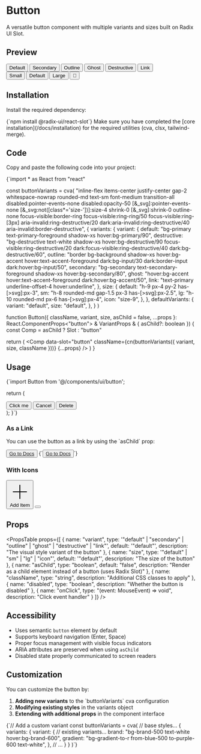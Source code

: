 
# Button

A versatile button component with multiple variants and sizes built on Radix UI Slot.

## Preview

<ComponentPreview>
  <div className="flex gap-4 flex-wrap items-center">
    <Button variant="default">Default</Button>
    <Button variant="secondary">Secondary</Button>
    <Button variant="outline">Outline</Button>
    <Button variant="ghost">Ghost</Button>
    <Button variant="destructive">Destructive</Button>
    <Button variant="link">Link</Button>
  </div>
</ComponentPreview>

<ComponentPreview>
  <div className="flex gap-4 flex-wrap items-center">
    <Button size="sm">Small</Button>
    <Button size="default">Default</Button>
    <Button size="lg">Large</Button>
    <Button size="icon">🚀</Button>
  </div>
</ComponentPreview>

## Installation

Install the required dependency:

<CodeBlock language="bash">
{`npm install @radix-ui/react-slot`}
</CodeBlock>

<Alert title="Prerequisites">
  Make sure you have completed the [core installation](/docs/installation) for the required utilities (cva, clsx, tailwind-merge).
</Alert>

## Code

Copy and paste the following code into your project:

<CodeBlock filename="src/components/ui/button.tsx">
{`import * as React from "react"


const buttonVariants = cva(
  "inline-flex items-center justify-center gap-2 whitespace-nowrap rounded-md text-sm font-medium transition-all disabled:pointer-events-none disabled:opacity-50 [&_svg]:pointer-events-none [&_svg:not([class*='size-'])]:size-4 shrink-0 [&_svg]:shrink-0 outline-none focus-visible:border-ring focus-visible:ring-ring/50 focus-visible:ring-[3px] aria-invalid:ring-destructive/20 dark:aria-invalid:ring-destructive/40 aria-invalid:border-destructive",
  {
    variants: {
      variant: {
        default:
          "bg-primary text-primary-foreground shadow-xs hover:bg-primary/90",
        destructive:
          "bg-destructive text-white shadow-xs hover:bg-destructive/90 focus-visible:ring-destructive/20 dark:focus-visible:ring-destructive/40 dark:bg-destructive/60",
        outline:
          "border bg-background shadow-xs hover:bg-accent hover:text-accent-foreground dark:bg-input/30 dark:border-input dark:hover:bg-input/50",
        secondary:
          "bg-secondary text-secondary-foreground shadow-xs hover:bg-secondary/80",
        ghost:
          "hover:bg-accent hover:text-accent-foreground dark:hover:bg-accent/50",
        link: "text-primary underline-offset-4 hover:underline",
      },
      size: {
        default: "h-9 px-4 py-2 has-[>svg]:px-3",
        sm: "h-8 rounded-md gap-1.5 px-3 has-[>svg]:px-2.5",
        lg: "h-10 rounded-md px-6 has-[>svg]:px-4",
        icon: "size-9",
      },
    },
    defaultVariants: {
      variant: "default",
      size: "default",
    },
  }
)

function Button({
  className,
  variant,
  size,
  asChild = false,
  ...props
}: React.ComponentProps<"button"> &
  VariantProps<typeof buttonVariants> & {
    asChild?: boolean
  }) {
  const Comp = asChild ? Slot : "button"

  return (
    <Comp
      data-slot="button"
      className={cn(buttonVariants({ variant, size, className }))}
      {...props}
    />
  )
}

</CodeBlock>

## Usage

<CodeBlock filename="your-component.tsx">
{`import Button from '@/components/ui/button';

  return (
    <div className="flex gap-2">
      <Button>Click me</Button>
      <Button variant="outline">Cancel</Button>
      <Button variant="destructive" size="sm">
        Delete
      </Button>
    </div>
  );
}`}
</CodeBlock>

### As a Link

You can use the button as a link by using the \`asChild\` prop:

<ComponentPreview>
  <Button asChild>
    <a href="/docs">Go to Docs</a>
  </Button>
</ComponentPreview>

<CodeBlock>
{`<Button asChild>
  <a href="/docs">Go to Docs</a>
</Button>`}
</CodeBlock>

### With Icons

<ComponentPreview>
  <div className="flex gap-4 flex-wrap items-center">
    <Button>
      <svg className="w-4 h-4 mr-2" fill="none" stroke="currentColor" viewBox="0 0 24 24">
        <path strokeLinecap="round" strokeLinejoin="round" strokeWidth={2} d="M12 4v16m8-8H4" />
      </svg>
      Add Item
    </Button>
    <Button variant="outline" size="icon">
      <svg className="w-4 h-4" fill="none" stroke="currentColor" viewBox="0 0 24 24">
        <path strokeLinecap="round" strokeLinejoin="round" strokeWidth={2} d="M19 7l-.867 12.142A2 2 0 0116.138 21H7.862a2 2 0 01-1.995-1.858L5 7m5 4v6m4-6v6m1-10V4a1 1 0 00-1-1h-4a1 1 0 00-1 1v3M4 7h16" />
      </svg>
    </Button>
  </div>
</ComponentPreview>

## Props

<PropsTable props={[
  {
    name: "variant",
    type: '"default" | "secondary" | "outline" | "ghost" | "destructive" | "link"',
    default: '"default"',
    description: "The visual style variant of the button"
  },
  {
    name: "size", 
    type: '"default" | "sm" | "lg" | "icon"',
    default: '"default"',
    description: "The size of the button"
  },
  {
    name: "asChild",
    type: "boolean",
    default: "false", 
    description: "Render as a child element instead of a button (uses Radix Slot)"
  },
  {
    name: "className",
    type: "string",
    description: "Additional CSS classes to apply"
  },
  {
    name: "disabled",
    type: "boolean",
    description: "Whether the button is disabled"
  },
  {
    name: "onClick",
    type: "(event: MouseEvent) => void",
    description: "Click event handler"
  }
]} />

## Accessibility

- Uses semantic `button` element by default
- Supports keyboard navigation (Enter, Space)
- Proper focus management with visible focus indicators
- ARIA attributes are preserved when using `asChild`
- Disabled state properly communicated to screen readers

## Customization

You can customize the button by:

1. **Adding new variants** to the \`buttonVariants\` cva configuration
2. **Modifying existing styles** in the variants object
3. **Extending with additional props** in the component interface

<CodeBlock>
{`// Add a custom variant
const buttonVariants = cva(
  // base styles...
  {
    variants: {
      variant: {
        // existing variants...
        brand: "bg-brand-500 text-white hover:bg-brand-600",
        gradient: "bg-gradient-to-r from-blue-500 to-purple-600 text-white",
      },
      // ...
    }
  }
)`}
</CodeBlock>
